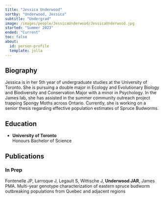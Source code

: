 ```yaml
---
title: "Jessica Underwood"
sortby: "Underwood, Jessica"
subtitle: "Undergrad"
image: /images/people/JessicaUnderwood/JessicaUnderwood.jpg
started: "Summer 2023"
ended: "Current"
toc: false
about:
  id: person-profile
  template: jolla
---
```


::: {#person-profile}
## Biography

Jessica is in her 5th year of undergraduate studies at the University of Toronto. She is pursuing a double major in Ecology and Evolutionary Biology and Biodiversity and Conservation Major with a minor in Psychology. In the James lab, she has assisted in the summer community outreach project trapping Spongy Moths across Ontario. Currently, she is working on a senior thesis regarding effective population estimates of Spruce Budworms.

## Education

-   **University of Toronto**<br /> Honours Bachelor of Science

## Publications

### In Prep

Fontenelle JP, Larroque J, Legault S, Wittische J, **Underwood JAR**, James PMA. Multi-year genotype characterization of eastern spruce budworm outbreaking populations from Quebec and adjacent regions 
:::